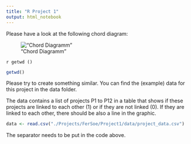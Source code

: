 ```yaml
---
title: "R Project 1"
output: html_notebook
---
```


Please have a look at the following chord diagram:


!["Chord Diagramm"](./Projects/FerSoe/Project1/data/chord.jpg)


`r getwd ()`

```r
getwd()
```

Please try to create something similar.
You can find the (example) data for this project in the data folder.

The data contains a list of projects P1 to P12 in a table that shows if these projects are linked to each other (1) or if they are not linked (0).
If they are linked to each other, there should be also a line in the graphic. 

```r
data <- read.csv("./Projects/FerSoe/Project1/data/project_data.csv")
```
The separator needs to be put in the code above.